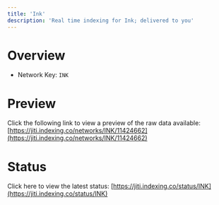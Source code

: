 ```yaml
---
title: 'Ink'
description: 'Real time indexing for Ink; delivered to you'
---
```


# Overview
- Network Key: `INK`

# Preview
Click the following link to view a preview of the raw data available: [https://jiti.indexing.co/networks/INK/11424662](https://jiti.indexing.co/networks/INK/11424662)

# Status
Click here to view the latest status: [https://jiti.indexing.co/status/INK](https://jiti.indexing.co/status/INK)
